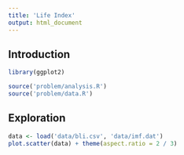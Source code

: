 ```yaml
---
title: 'Life Index'
output: html_document
---
```


## Introduction

```r
library(ggplot2)

source('problem/analysis.R')
source('problem/data.R')
```

## Exploration

```r
data <- load('data/bli.csv', 'data/imf.dat')
plot.scatter(data) + theme(aspect.ratio = 2 / 3)
```